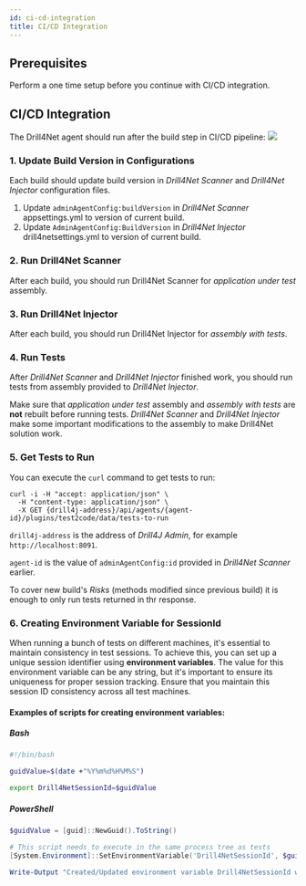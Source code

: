 ```yaml
---
id: ci-cd-integration
title: CI/CD Integration
---
```



## Prerequisites
Perform a <Link to="/docs/drill4net/one-time-setup" target="_blank">one time setup</Link> before you continue with CI/CD integration.

## CI/CD Integration

The Drill4Net agent should run after the build step in CI/CD pipeline:
<Image src="/imgs/drill4net/drill4net-build-pipeline.svg"/>

### 1. Update Build Version in Configurations
Each build should update build version in *Drill4Net Scanner* and *Drill4Net Injector* configuration files.
1. Update `adminAgentConfig:buildVersion` in *Drill4Net Scanner* appsettings.yml to version of current build.
2. Update `AdminAgentConfig:BuildVersion` in *Drill4Net Injector* drill4netsettings.yml to version of current build.

### 2. Run Drill4Net Scanner
After each build, you should <Link to="/docs/drill4net/drill4net-apps#4-usage" target="_blank">run Drill4Net Scanner</Link> for
*application under test* assembly.

### 3. Run Drill4Net Injector
After each build, you should <Link to="/docs/drill4net/drill4net-apps#4-usage-1" target="_blank">run Drill4Net Injector</Link> for
*assembly with tests*.

### 4. Run Tests
After *Drill4Net Scanner* and *Drill4Net Injector* finished work, you should run tests from assembly provided to 
*Drill4Net Injector*.

<Warning>
    Make sure that <i>application under test</i> assembly and <i>assembly with tests</i> are <b>not</b> rebuilt before running tests. 
    <i>Drill4Net Scanner</i> and <i>Drill4Net Injector</i> make some important modifications to the assembly to make Drill4Net solution work. 
</Warning>

### 5. Get Tests to Run
You can execute the `curl` command to get tests to run:
```
curl -i -H "accept: application/json" \
  -H "content-type: application/json" \
  -X GET {drill4j-address}/api/agents/{agent-id}/plugins/test2code/data/tests-to-run
```
`drill4j-address` is the address of *Drill4J Admin*, for example `http://localhost:8091`.

`agent-id` is the value of `adminAgentConfig:id` provided in *Drill4Net Scanner* earlier.

To cover new build's *Risks* (methods modified since previous build) it is enough to only run tests returned in thr response.

### 6. Creating Environment Variable for SessionId

When running a bunch of tests on different machines, it's essential to maintain consistency in test sessions. To achieve this, you can set up a unique session identifier using **environment variables**. The value for this environment variable can be any string, but it's important to ensure its uniqueness for proper session tracking. Ensure that you maintain this session ID consistency across all test machines.

#### Examples of scripts for creating environment variables:

##### Bash

```bash
#!/bin/bash

guidValue=$(date +"%Y%m%d%H%M%S")

export Drill4NetSessionId=$guidValue
```

##### PowerShell

```powershell
$guidValue = [guid]::NewGuid().ToString()

# This script needs to execute in the same process tree as tests
[System.Environment]::SetEnvironmentVariable('Drill4NetSessionId', $guidValue, [System.EnvironmentVariableTarget]::Process)

Write-Output "Created/Updated environment variable Drill4NetSessionId with value: $guidValue"
```
